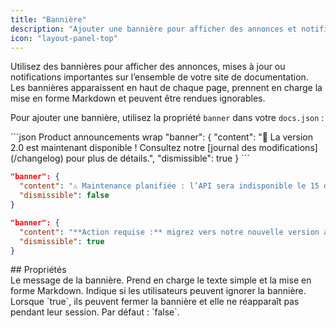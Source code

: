 ```yaml
---
title: "Bannière"
description: "Ajouter une bannière pour afficher des annonces et notifications importantes à l’échelle du site"
icon: "layout-panel-top"
---
```


Utilisez des bannières pour afficher des annonces, mises à jour ou notifications importantes sur l’ensemble de votre site de documentation. Les bannières apparaissent en haut de chaque page, prennent en charge la mise en forme Markdown et peuvent être rendues ignorables.

Pour ajouter une bannière, utilisez la propriété `banner` dans votre `docs.json` :

<CodeGroup>
  ```json Product announcements wrap
  "banner": {
    "content": "🚀 La version 2.0 est maintenant disponible ! Consultez notre [journal des modifications](/changelog) pour plus de détails.",
    "dismissible": true 
  }
  ```

  ```json Maintenance notices wrap
  "banner": {
    "content": "⚠️ Maintenance planifiée : l’API sera indisponible le 15 décembre de 2 h à 4 h UTC",
    "dismissible": false
  }
  ```

  ```json Required actions wrap
  "banner": {
    "content": "**Action requise :** migrez vers notre nouvelle version avant le 1er janvier. [Guide de migration](/migration)",
    "dismissible": true
  }
  ```
</CodeGroup>

<div id="properties">
  ## Propriétés
</div>

<ResponseField name="content" type="string" required>
  Le message de la bannière. Prend en charge le texte simple et la mise en forme Markdown.
</ResponseField>

<ResponseField name="dismissible" type="boolean">
  Indique si les utilisateurs peuvent ignorer la bannière. Lorsque `true`, ils peuvent fermer la bannière et elle ne réapparaît pas pendant leur session. Par défaut : `false`.
</ResponseField>